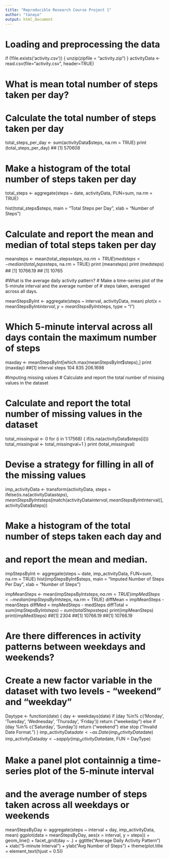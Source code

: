 ```yaml
---
title: "Reproducible Research Course Project 1"
author: "tanaya"
output: html_document
---
```




# Loading and preprocessing the data
if (!file.exists('activity.csv')) {
  unzip(zipfile = "activity.zip")
}
activityData <- read.csv(file="activity.csv", header=TRUE)

# What is mean total number of steps taken per day?
# Calculate the total number of steps taken per day

total_steps_per_day <- sum(activityData$steps, na.rm = TRUE)
print (total_steps_per_day)
## [1] 570608

# Make a histogram of the total number of steps taken per day
total_steps <- aggregate(steps ~ date, activityData, FUN=sum, na.rm = TRUE)

hist(total_steps$steps,
     main = "Total Steps per Day",
     xlab = "Number of Steps")

# Calculate and report the mean and median of total steps taken per day
meansteps <- mean(total_steps$steps, na.rm = TRUE)
medsteps <- median(total_steps$steps, na.rm = TRUE)
print (meansteps)
print (medsteps)
## [1] 10766.19
## [1] 10765

#What is the average daily activity pattern?
# Make a time-series plot of the 5-minute interval and the average number of
# steps taken, averaged across all days.

meanStepsByInt <- aggregate(steps ~ interval, activityData, mean)
plot(x = meanStepsByInt$interval, y = meanStepsByInt$steps, type = "l") 

# Which 5-minute interval across all days contain the maximum number of steps
maxday <- meanStepsByInt[which.max(meanStepsByInt$steps),]
print (maxday)
##[1]     interval    steps
104      835 206.1698

#Imputing missing values 
# Calculate and report the total number of missing values in the dataset

# Calculate and report the total number of missing values in the dataset

total_missingval <- 0
for (i in 1:17568)
{
  if(is.na(activityData$steps[i])) 
    total_missingval <- total_missingval+1 
}
print (total_missingval)

# Devise a strategy for filling in all of the missing values

imp_activityData <- transform(activityData, steps = ifelse(is.na(activityData$steps),
                              meanStepsByInt$steps[match(activityData$interval,                                                                 meanStepsByInt$interval)],
                              activityData$steps))

# Make a histogram of the total number of steps taken each day and
# and report the mean and median.
impStepsByInt <- aggregate(steps ~ date, imp_activityData, FUN=sum, na.rm = TRUE)
hist(impStepsByInt$steps,
     main = "Imputed Number of Steps Per Day",
     xlab = "Number of Steps")

impMeanSteps <- mean(impStepsByInt$steps, na.rm = TRUE)
impMedSteps <- median(impStepsByInt$steps, na.rm = TRUE)
diffMean = impMeanSteps - meanSteps
diffMed = impMedSteps - medSteps
diffTotal = sum(impStepsByInt$steps) - sum(totalSteps$steps)
print(impMeanSteps)
print(impMedSteps)
##[1] 2304
##[1] 10766.19
##[1] 10766.19

# Are there differences in activity patterns between weekdays and weekends?
# Create a new factor variable in the dataset with two levels - "weekend" and "weekday"
Daytype <- function(date) {
  day <- weekdays(date)
  if (day %in% c('Monday', 'Tuesday', 'Wednesday', 'Thursday', 'Friday'))
    return ("weekeday")
  else if (day %in% c('Saturday', 'Sunday'))
    return ("weekend")
  else
    stop ("Invalid Date Format.")
}
imp_activityData$date <- as.Date(imp_activityData$date)
imp_activityData$day <- sapply(imp_activityData$date, FUN = DayType)

# Make a panel plot containnig a time-series plot of the 5-minute interval
# and the average number of steps taken across all weekdays or weekends
meanStepsByDay <- aggregate(steps ~ interval + day, imp_activityData, mean)
ggplot(data = meanStepsByDay, aes(x = interval, y = steps)) + 
  geom_line() +
  facet_grid(day ~ .) +
  ggtitle("Average Daily Activity Pattern") +
  xlab("5-minute Interval") +
  ylab("Avg Number of Steps") +
  theme(plot.title = element_text(hjust = 0.5))
